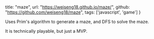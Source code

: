   title: "maze",
  url: "https://weiseng18.github.io/maze/",
  github: "https://github.com/weiseng18/maze",
  tags: ['javascript', 'game']
}

Uses Prim's algorithm to generate a maze, and DFS to solve the maze.

It is technically playable, but just a MVP.

